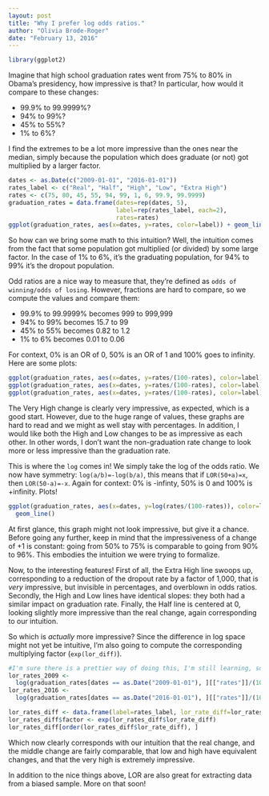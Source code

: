 ```yaml
---
layout: post
title: "Why I prefer log odds ratios."
author: "Olivia Brode-Roger"
date: "February 13, 2016"
---
```


```r
library(ggplot2)
```

Imagine that high school graduation rates went from 75% to 80% in Obama's presidency, how impressive is that?
In particular, how would it compare to these changes:

- 99.9% to 99.9999%?
- 94% to 99%?
- 45% to 55%?
- 1% to 6%?

I find the extremes to be a lot more impressive than the ones near the median, simply because the population which does graduate (or not) got multiplied by a larger factor.

```r
dates <- as.Date(c("2009-01-01", "2016-01-01"))
rates_label <- c("Real", "Half", "High", "Low", "Extra High")
rates <- c(75, 80, 45, 55, 94, 99, 1, 6, 99.9, 99.9999)
graduation_rates = data.frame(dates=rep(dates, 5),
                              label=rep(rates_label, each=2),
                              rates=rates)
ggplot(graduation_rates, aes(x=dates, y=rates, color=label)) + geom_line()
```

So how can we bring some math to this intuition?
Well, the intuition comes from the fact that some population got multiplied (or divided) by some large factor.
In the case of 1% to 6%, it's the graduating population, for 94% to 99% it's the dropout population.

Odd ratios are a nice way to measure that, they're defined as `odds of winning/odds of losing`.
However, fractions are hard to compare, so we compute the values and compare them:

- 99.9% to 99.9999% becomes 999 to 999,999
- 94% to 99% becomes 15.7 to 99
- 45% to 55% becomes 0.82 to 1.2
- 1% to 6% becomes 0.01 to 0.06

For context, 0% is an OR of 0, 50% is an OR of 1 and 100% goes to infinity.
Here are some plots:

```r
ggplot(graduation_rates, aes(x=dates, y=rates/(100-rates), color=label)) + geom_line()
ggplot(graduation_rates, aes(x=dates, y=rates/(100-rates), color=label)) + geom_line() + ylim(-1, 100)
ggplot(graduation_rates, aes(x=dates, y=rates/(100-rates), color=label)) + geom_line() + ylim(-1,5)
```

The Very High change is clearly very impressive, as expected, which is a good start. 
However, due to the huge range of values, these graphs are hard to read and we might as well stay with percentages.
In addition, I would like both the High and Low changes to be as impressive as each other.
In other words, I don't want the non-graduation rate change to look more or less impressive than the graduation rate.

This is where the `log` comes in!
We simply take the log of the odds ratio.
We now have symmetry: `log(a/b)=-log(b/a)`, this means that if `LOR(50+a)=x`, then `LOR(50-a)=-x`.
Again for context: 0% is -infinty, 50% is 0 and 100% is +infinity.
Plots!

```r
ggplot(graduation_rates, aes(x=dates, y=log(rates/(100-rates)), color=label)) +
  geom_line()
```

At first glance, this graph might not look impressive, but give it a chance.
Before going any further, keep in mind that the impressiveness of a change of +1 is constant: going from 50% to 75% is comparable to going from 90% to 96%.
This embodies the intuition we were trying to formalize.

Now, to the interesting features!
First of all, the Extra High line swoops up, corresponding to a reduction of the dropout rate by a factor of 1,000, that is *very* impressive, but invisible in percentages, and overblown in odds ratios.
Secondly, the High and Low lines have identical slopes: they both had a similar impact on graduation rate.
Finally, the Half line is centered at 0, looking slightly more impressive than the real change, again corresponding to our intuition.

So which is *actually* more impressive?
Since the difference in log space might not yet be intuitive, I'm also going to compute the corresponding multiplying factor (`exp(lor_diff)`).
```r
#I'm sure there is a prettier way of doing this, I'm still learning, sorry :S
lor_rates_2009 <-
  log(graduation_rates[dates == as.Date("2009-01-01"), ][["rates"]]/(100-graduation_rates[dates == as.Date("2009-01-01"), ][["rates"]]))
lor_rates_2016 <-
  log(graduation_rates[dates == as.Date("2016-01-01"), ][["rates"]]/(100-graduation_rates[dates == as.Date("2016-01-01"), ][["rates"]]))

lor_rates_diff <- data.frame(label=rates_label, lor_rate_diff=lor_rates_2016 - lor_rates_2009)
lor_rates_diff$factor <- exp(lor_rates_diff$lor_rate_diff)
lor_rates_diff[order(lor_rates_diff$lor_rate_diff), ]
```
Which now clearly corresponds with our intuition that the real change, and the middle change are fairly comparable, that low and high have equivalent changes, and that the very high is extremely impressive.

In addition to the nice things above, LOR are also great for extracting data from a biased sample.
More on that soon!